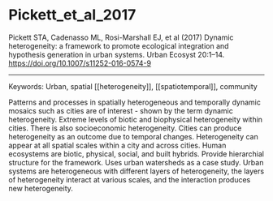 # Pickett_et_al_2017

Pickett STA, Cadenasso ML, Rosi-Marshall EJ, et al (2017) Dynamic heterogeneity: a framework to promote ecological integration and hypothesis generation in urban systems. Urban Ecosyst 20:1–14. <https://doi.org/10.1007/s11252-016-0574-9>


---

Keywords: Urban, spatial [[heterogeneity]], [[spatiotemporal]], community	  


Patterns and processes in spatially heterogeneous and temporally dynamic mosaics such as cities are of interest - shown by the term dynamic heterogeneity. Extreme levels of biotic and biophysical heterogeneity within cities. There is also socioeconomic heterogeneity. Cities can produce heterogeneity as an outcome due to temporal changes. Heterogeneity can appear at all spatial scales within a city and across cities. Human ecosystems are biotic, physical, social, and built hybrids. Provide hierarchial structure for the framework. Uses urban watersheds as a case study. Urban systems are heterogeneous with different layers of heterogeneity, the layers of heterogeneity interact at various scales, and the interaction produces new heterogeneity. 
